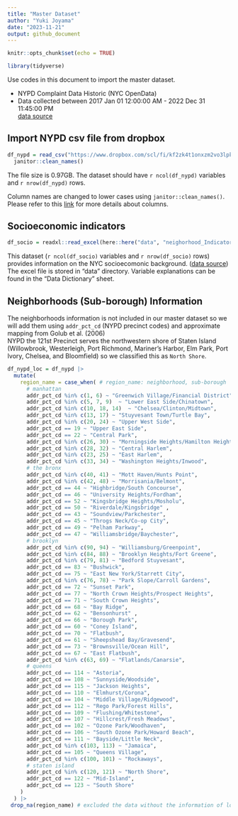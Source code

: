 ```yaml
---
title: "Master Dataset"
author: "Yuki Joyama"
date: "2023-11-21"
output: github_document
---
```


```r
knitr::opts_chunk$set(echo = TRUE)

library(tidyverse)
```

Use codes in this document to import the master dataset.

- NYPD Complaint Data Historic (NYC OpenData)\
- Data collected between 2017 Jan 01 12:00:00 AM - 2022 Dec 31 11:45:00 PM\
[data source](https://data.cityofnewyork.us/Public-Safety/NYPD-Complaint-Data-Historic/qgea-i56i/explore/query/SELECT%0A%20%20%60cmplnt_num%60%2C%0A%20%20%60cmplnt_fr_dt%60%2C%0A%20%20%60cmplnt_fr_tm%60%2C%0A%20%20%60cmplnt_to_dt%60%2C%0A%20%20%60cmplnt_to_tm%60%2C%0A%20%20%60addr_pct_cd%60%2C%0A%20%20%60rpt_dt%60%2C%0A%20%20%60ky_cd%60%2C%0A%20%20%60ofns_desc%60%2C%0A%20%20%60pd_cd%60%2C%0A%20%20%60pd_desc%60%2C%0A%20%20%60crm_atpt_cptd_cd%60%2C%0A%20%20%60law_cat_cd%60%2C%0A%20%20%60boro_nm%60%2C%0A%20%20%60loc_of_occur_desc%60%2C%0A%20%20%60prem_typ_desc%60%2C%0A%20%20%60juris_desc%60%2C%0A%20%20%60jurisdiction_code%60%2C%0A%20%20%60parks_nm%60%2C%0A%20%20%60hadevelopt%60%2C%0A%20%20%60housing_psa%60%2C%0A%20%20%60x_coord_cd%60%2C%0A%20%20%60y_coord_cd%60%2C%0A%20%20%60susp_age_group%60%2C%0A%20%20%60susp_race%60%2C%0A%20%20%60susp_sex%60%2C%0A%20%20%60transit_district%60%2C%0A%20%20%60latitude%60%2C%0A%20%20%60longitude%60%2C%0A%20%20%60lat_lon%60%2C%0A%20%20%60patrol_boro%60%2C%0A%20%20%60station_name%60%2C%0A%20%20%60vic_age_group%60%2C%0A%20%20%60vic_race%60%2C%0A%20%20%60vic_sex%60%2C%0A%20%20%60%3A%40computed_region_efsh_h5xi%60%2C%0A%20%20%60%3A%40computed_region_f5dn_yrer%60%2C%0A%20%20%60%3A%40computed_region_yeji_bk3q%60%2C%0A%20%20%60%3A%40computed_region_92fq_4b7q%60%2C%0A%20%20%60%3A%40computed_region_sbqj_enih%60%0AWHERE%0A%20%20%60cmplnt_fr_dt%60%0A%20%20%20%20BETWEEN%20%222017-01-01T00%3A00%3A00%22%20%3A%3A%20floating_timestamp%0A%20%20%20%20AND%20%222022-12-31T23%3A45%3A00%22%20%3A%3A%20floating_timestamp%0AORDER%20BY%20%60rpt_dt%60%20DESC%20NULL%20FIRST/page/filter)  

## Import NYPD csv file from dropbox

```r
df_nypd = read_csv("https://www.dropbox.com/scl/fi/kf2zk4t1onxzm2vo3lpkq/NYPD_Complaint_Data_Historic.csv?rlkey=ly36vi9v66sno80eir6rohlwn&dl=1", na = "(null)") |> # some values are coded as "(null)" in the df; rewrite them as NA
  janitor::clean_names() 
```

The file size is 0.97GB. The dataset should have `r ncol(df_nypd)` variables and `r nrow(df_nypd)` rows.\

Column names are changed to lower cases using `janitor::clean_names()`. Please refer to this [link](https://data.cityofnewyork.us/Public-Safety/NYPD-Complaint-Data-Historic/qgea-i56i) for more details about columns. 

## Socioeconomic indicators 

```r
df_socio = readxl::read_excel(here::here("data", "neighorhood_Indicators.xlsx"), sheet = "Data")
```

This dataset (`r ncol(df_socio)` variables and `r nrow(df_socio)` rows) provides information on the NYC socioecomonic background. ([data source](https://furmancenter.org/coredata/userguide/about))\
The excel file is stored in "data" directory. Variable explanations can be found in the "Data Dictionary" sheet.

## Neighborhoods (Sub-borough) Information

The neighborhoods information is not included in our master dataset so we will add them using `addr_pct_cd` (NYPD precinct codes) and approximate mapping from Golub et al. (2006)  
NYPD the 121st Precinct serves the northwestern shore of Staten Island (Willowbrook, Westerleigh, Port Richmond, Mariner's Harbor, Elm Park, Port Ivory, Chelsea, and Bloomfield) so we classified this as `North Shore`.

```r
df_nypd_loc = df_nypd |> 
  mutate(
    region_name = case_when( # region_name: neighborhood, sub-borough
      # manhattan
      addr_pct_cd %in% c(1, 6) ~ "Greenwich Village/Financial District", 
      addr_pct_cd %in% c(5, 7, 9)  ~ "Lower East Side/Chinatown",
      addr_pct_cd %in% c(10, 18, 14)  ~ "Chelsea/Clinton/Midtown",
      addr_pct_cd %in% c(13, 17) ~ "Stuyvesant Town/Turtle Bay",
      addr_pct_cd %in% c(20, 24) ~ "Upper West Side",
      addr_pct_cd == 19 ~ "Upper East Side",
      addr_pct_cd == 22 ~ "Central Park",
      addr_pct_cd %in% c(26, 30) ~ "Morningside Heights/Hamilton Heights",
      addr_pct_cd %in% c(28, 32) ~ "Central Harlem",
      addr_pct_cd %in% c(23, 25) ~ "East Harlem",
      addr_pct_cd %in% c(33, 34) ~ "Washington Heights/Inwood",
      # the bronx
      addr_pct_cd %in% c(40, 41) ~ "Mott Haven/Hunts Point",
      addr_pct_cd %in% c(42, 48) ~ "Morrisania/Belmont",
      addr_pct_cd == 44 ~ "Highbridge/South Concourse",
      addr_pct_cd == 46 ~ "University Heights/Fordham",
      addr_pct_cd == 52 ~ "Kingsbridge Heights/Mosholu", 
      addr_pct_cd == 50 ~ "Riverdale/Kingsbridge" ,
      addr_pct_cd == 43 ~ "Soundview/Parkchester",
      addr_pct_cd == 45 ~ "Throgs Neck/Co-op City",
      addr_pct_cd == 49 ~ "Pelham Parkway",
      addr_pct_cd == 47 ~ "Williamsbridge/Baychester",
      # brooklyn
      addr_pct_cd %in% c(90, 94) ~ "Williamsburg/Greenpoint",
      addr_pct_cd %in% c(84, 88) ~ "Brooklyn Heights/Fort Greene",
      addr_pct_cd %in% c(79, 81) ~ "Bedford Stuyvesant",
      addr_pct_cd == 83 ~ "Bushwick",
      addr_pct_cd == 75 ~ "East New York/Starrett City",
      addr_pct_cd %in% c(76, 78) ~ "Park Slope/Carroll Gardens",
      addr_pct_cd == 72 ~ "Sunset Park",
      addr_pct_cd == 77 ~ "North Crown Heights/Prospect Heights",
      addr_pct_cd == 71 ~ "South Crown Heights",
      addr_pct_cd == 68 ~ "Bay Ridge",
      addr_pct_cd == 62 ~ "Bensonhurst" ,
      addr_pct_cd == 66 ~ "Borough Park",
      addr_pct_cd == 60 ~ "Coney Island",
      addr_pct_cd == 70 ~ "Flatbush",
      addr_pct_cd == 61 ~ "Sheepshead Bay/Gravesend",
      addr_pct_cd == 73 ~ "Brownsville/Ocean Hill",
      addr_pct_cd == 67 ~ "East Flatbush",
      addr_pct_cd %in% c(63, 69) ~ "Flatlands/Canarsie",
      # queens
      addr_pct_cd == 114 ~ "Astoria",
      addr_pct_cd == 108 ~ "Sunnyside/Woodside",
      addr_pct_cd == 115 ~ "Jackson Heights",
      addr_pct_cd == 110 ~ "Elmhurst/Corona",
      addr_pct_cd == 104 ~ "Middle Village/Ridgewood",
      addr_pct_cd == 112 ~ "Rego Park/Forest Hills",
      addr_pct_cd == 109 ~ "Flushing/Whitestone",
      addr_pct_cd == 107 ~ "Hillcrest/Fresh Meadows",
      addr_pct_cd == 102 ~ "Ozone Park/Woodhaven",
      addr_pct_cd == 106 ~ "South Ozone Park/Howard Beach", 
      addr_pct_cd == 111 ~ "Bayside/Little Neck",
      addr_pct_cd %in% c(103, 113) ~ "Jamaica",
      addr_pct_cd == 105 ~ "Queens Village",
      addr_pct_cd %in% c(100, 101) ~ "Rockaways",
      # staten island
      addr_pct_cd %in% c(120, 121) ~ "North Shore",
      addr_pct_cd == 122 ~ "Mid-Island",
      addr_pct_cd == 123 ~ "South Shore"
    )
  ) |> 
 drop_na(region_name) # excluded the data without the information of location 
```
